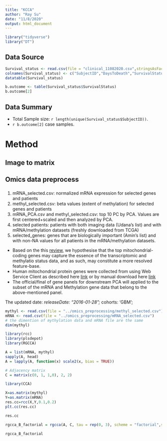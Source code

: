 ```yaml
---
title: "KCCA"
author: "Ray Su"
date: "11/8/2020"
output: html_document
---
```


```r
library("tidyverse")
library("DT")
```

## Data Source

```r
Survival_status <- read.csv(file = "clinical_11082020.csv",stringsAsFactors = F)
colnames(Survival_status) <- c("SubjectID","DaysToDeath","SurvivalStatus")
datatable(Survival_status)
```

```r
b.outcome <- table(Survival_status$SurvivalStatus)
b.outcome[2]
```

## Data Summary

* Total Sample size: `r length(unique(Survival_status$SubjectID))`.
* `r b.outcome[2]` case samples.

# Method

## Image to matrix

## Omics data preprocess

### 

1. mRNA_selected.csv: normalized mRNA expression for selected genes and patients
2. methyl_selected.csv: beta values (extent of methylation) for selected genes and patients
3. mRNA_PCA.csv and methyl_selected.csv: top 10 PC by PCA. Values are first centered+scaled and then analyzed by PCA.
4. selected patients: patients with both imaging data (Udana's list) and with mRNA/methylation datasets (freshly downloaded from TCGA)
5. selected_genes: genes that are biologically important (Amin's list) and with non-NA values for all patients in the mRNA/methylation datasets.

* Based on the this [review](https://go.nature.com/2U5Dicc), we hypothesise that the top  mitochondrial-coding genes may capture the essence of the transcriptomic and methylatio status data, and as such, may constitute a more resolved feature-base.
* Human mitochondrial protein genes  were  collected from using Web Service Client as described here [link](https://bit.ly/3eDQsqA) or by manual download here [link](https://bit.ly/3laNhc6)
* The official/final of gene panels for downstream PCA  will applied to the subset of the mRNA and Methylation gene data that belong to the above-mentioned panel.


The updated date: 
*releaseDate: "2016-01-28";
*cohorts: 'GBM';

```r
mythyl <- read.csv(file = "../omics_preprocessing/methyl_selected.csv")
mRNA <- read.csv(file = "../omics_preprocessing/mRNA_selected.csv")
# the dimention of mythylation data and mRNA file are the same
dim(mythyl)
```


```r
library(rcc)
library(plsdepot)
library(RGCCA)
```



```r
A = list(mRNA, mythyl)
sapply(A, head)
A = lapply(A, function(x) scale2(x, bias = TRUE))

# Adjacency matrix
C = matrix(c(0, 1, 1,0), 2, 2)
```

```r
library(CCA)

X=as.matrix(mythyl)
Y=as.matrix(mRNA)
res.cc=rcc(X,Y,0.1,0.2)
plt.cc(res.cc)

res.cc
```


```r
rgcca_B_factorial = rgcca(A, C, tau = rep(0, 3), scheme = "factorial",scale = T, verbose = TRUE)
```

```r
rgcca_B_factorial
```




